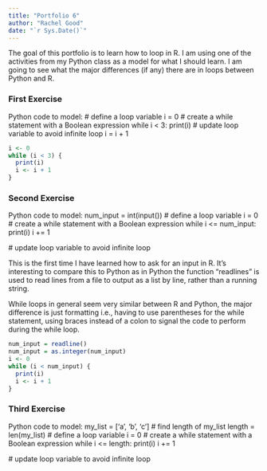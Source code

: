 ```yaml
---
title: "Portfolio 6"
author: "Rachel Good"
date: "`r Sys.Date()`"
---
```


The goal of this portfolio is to learn how to loop in R. I am using one of the activities from my Python class as a model for what I should learn. I am going to see what the major differences (if any) there are in loops between Python and R.

### First Exercise

Python code to model:
# define a loop variable
i = 0
# create a while statement with a Boolean expression
while i < 3:
  print(i)
  # update loop variable to avoid infinite loop
  i = i + 1
  
```r
i <- 0
while (i < 3) {
  print(i)
  i <- i + 1
}
```

### Second Exercise

Python code to model:
num_input = int(input())
# define a loop variable
i = 0
# create a while statement with a Boolean expression
while i <= num_input:
  print(i)
  i += 1

  # update loop variable to avoid infinite loop


This is the first time I have learned how to ask for an input in R. It's interesting to compare this to Python as in Python the function "readlines" is used to read lines from a file to output as a list by line, rather than a running string.

While loops in general seem very similar between R and Python, the major difference is just formatting i.e., having to use parentheses for the while statement, using braces instead of a colon to signal the code to perform during the while loop.
```r
num_input = readline()
num_input = as.integer(num_input)
i <- 0
while (i < num_input) {
  print(i)
  i <- i + 1
}
```

### Third Exercise

Python code to model:
my_list = ['a', 'b', 'c']
# find length of my_list
length = len(my_list)
# define a loop variable
i = 0
# create a while statement with a Boolean expression
while i <= length:
  print(i)
  i += 1

  # update loop variable to avoid infinite loop
